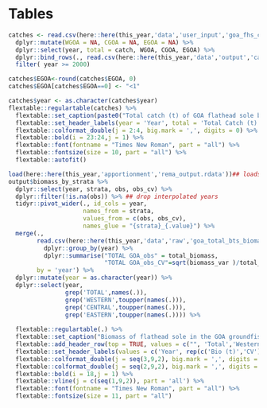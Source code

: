 # Tables

```r
catches <- read.csv(here::here(this_year,'data','user_input','goa_fhs_catch_1978_1990.csv'), sep='\t') %>%
  dplyr::mutate(WGOA = NA, CGOA = NA, EGOA = NA) %>%
  dplyr::select(year, total = catch, WGOA, CGOA, EGOA) %>% 
  dplyr::bind_rows(., read.csv(here::here(this_year,'data','output','catches_by_area.csv'))) %>%
  filter( year >= 2000)

catches$EGOA<-round(catches$EGOA, 0)
catches$EGOA[catches$EGOA==0] <- "<1"

catches$year <- as.character(catches$year)
flextable::regulartable(catches) %>%  
  flextable::set_caption(paste0("Total catch (t) of GOA flathead sole by area since 2000. Catch for ", this_year," is current up to ", pull_date,". Columns left blank indicate confidential catch information by area. Bolded years are not used in, or differ from, the base model. Note that the value for ",this_year," is the observed catch and the extrapolated catches used for this year in the projection model are higher. Values have been rounded to the nearest whole number."))%>% 
  flextable::set_header_labels(year = 'Year', total = 'Total Catch (t)', WGOA = 'Western Gulf', CGOA= 'Central Gulf',EGOA = 'Eastern Gulf') %>%
  flextable::colformat_double(j = 2:4, big.mark = ',', digits = 0) %>%
  flextable::bold(i = 23:24,j = 1) %>%
  flextable::font(fontname = "Times New Roman", part = "all") %>% 
  flextable::fontsize(size = 10, part = "all") %>%
  flextable::autofit()
```

\pagebreak

```r
load(here::here(this_year,'apportionment','rema_output.rdata'))## loads as "output"
output$biomass_by_strata %>%
  dplyr::select(year, strata, obs, obs_cv) %>%
  dplyr::filter(!is.na(obs)) %>% ## drop interpolated years
  tidyr::pivot_wider(., id_cols = year, 
                     names_from = strata,
                     values_from = c(obs, obs_cv),
                     names_glue = "{strata}_{.value}") %>%
  merge(., 
        read.csv(here::here(this_year,'data','raw','goa_total_bts_biomass_data.csv')) %>% 
          dplyr::group_by(year) %>% 
          dplyr::summarise("TOTAL GOA_obs" = total_biomass,  
                           "TOTAL GOA_obs_CV"=sqrt(biomass_var )/total_biomass ),
        by = 'year') %>%
  dplyr::mutate(year = as.character(year)) %>%
  dplyr::select(year, 
                grep('TOTAL',names(.)), 
                grep('WESTERN',toupper(names(.))),
                grep('CENTRAL',toupper(names(.))),
                grep('EASTERN',toupper(names(.)))) %>%
  
  flextable::regulartable(.) %>%  
  flextable::set_caption("Biomass of flathead sole in the GOA groundfish bottom trawl survey (Bio, t) and coefficient of variation (CV) by year and regulatory area. Bolded years are not included in base model. Small discrepancies (<1 t) in Total column may occur due to rounding.") %>%
  flextable::add_header_row(top = TRUE, values = c("", 'Total','Western','Central','Eastern'), colwidths = c(1,rep(2,4))) %>%
  flextable::set_header_labels(values = c('Year', rep(c('Bio (t)','CV'),4))) %>%
  flextable::colformat_double(j = seq(3,9,2), big.mark = ',', digits = 2)  %>%
  flextable::colformat_double(j = seq(2,9,2), big.mark = ',', digits = 0) %>%
  flextable::bold(i = 18,j = 1) %>%
  flextable::vline(j = c(seq(1,9,2)), part = 'all') %>%
  flextable::font(fontname = "Times New Roman", part = "all") %>% 
  flextable::fontsize(size = 11, part = "all")
```

\pagebreak
